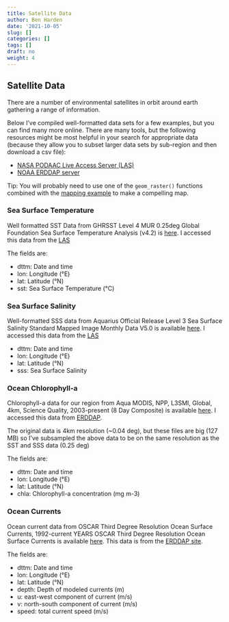 ```yaml
---
title: Satellite Data
author: Ben Harden
date: '2021-10-05'
slug: []
categories: []
tags: []
draft: no
weight: 4
---
```


## Satellite Data

There are a number of environmental satellites in orbit around earth gathering a range of information. 

Below I've compiled well-formatted data sets for a few examples, but you can find many more online. There are many tools, but the following resources might be most helpful in your search for appropriate data (because they allow you to subset larger data sets by sub-region and then download a csv file):

* [NASA PODAAC Live Access Server (LAS)](https://podaac-tools.jpl.nasa.gov/las/UI.vm)
* [NOAA ERDDAP server](https://upwell.pfeg.noaa.gov/erddap/index.html)

Tip: You will probably need to use one of the `geom_raster()` functions combined with the [mapping example](../maps/) to make a compelling map.

### Sea Surface Temperature

Well formatted SST Data from GHRSST Level 4 MUR 0.25deg Global Foundation Sea Surface Temperature Analysis (v4.2) is [here](data/SST.csv). I accessed this data from the [LAS](https://podaac-tools.jpl.nasa.gov/las/UI.vm)

The fields are:

* dttm: Date and time
* lon: Longitude (°E)
* lat: Latitude (°N)
* sst: Sea Surface Temperature (°C)

### Sea Surface Salinity

Well-formatted SSS data from Aquarius Official Release Level 3 Sea Surface Salinity Standard Mapped Image Monthly Data V5.0 is available [here](data/SSS.csv). I accessed this data from the [LAS](https://podaac-tools.jpl.nasa.gov/las/UI.vm)

* dttm: Date and time
* lon: Longitude (°E)
* lat: Latitude (°N)
* sss: Sea Surface Salinity

### Ocean Chlorophyll-a

Chlorophyll-a data for our region from Aqua MODIS, NPP, L3SMI, Global, 4km, Science Quality, 2003-present (8 Day Composite) is available [here](data/chla.csv). I accessed this data from [ERDDAP](https://upwell.pfeg.noaa.gov/erddap/index.html).

The original data is 4km resolution (~0.04 deg), but these files are big (127 MB) so I've subsampled the above data to be on the same resolution as the SST and SSS data (0.25 deg)

The fields are:

* dttm: Date and time
* lon: Longitude (°E)
* lat: Latitude (°N)
* chla: Chlorophyll-a concentration (mg m-3)

### Ocean Currents

Ocean current data from OSCAR Third Degree Resolution Ocean Surface Currents, 1992-current YEARS OSCAR Third Degree Resolution Ocean Surface Currents is available [here](data/currents.csv). This data is from the [ERDDAP site](https://upwell.pfeg.noaa.gov/erddap/index.html). 

The fields are:

* dttm: Date and time
* lon: Longitude (°E)
* lat: Latitude (°N)
* depth: Depth of modeled currents (m)
* u: east-west component of current (m/s)
* v: north-south component of current (m/s)
* speed: total current speed (m/s)

